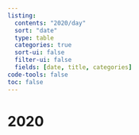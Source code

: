 ```yaml
---
listing:
  contents: "2020/day"
  sort: "date"
  type: table
  categories: true
  sort-ui: false
  filter-ui: false
  fields: [date, title, categories]
code-tools: false
toc: false
---
```


# [2020]{.primary}


